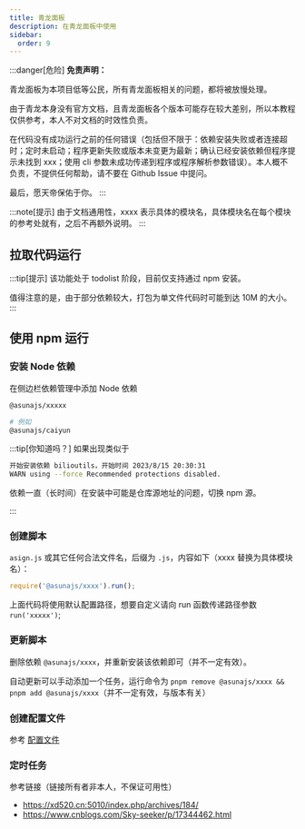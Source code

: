 ```yaml
---
title: 青龙面板
description: 在青龙面板中使用
sidebar:
  order: 9
---
```


:::danger[危险]
**免责声明：**

青龙面板为本项目低等公民，所有青龙面板相关的问题，都将被放慢处理。

由于青龙本身没有官方文档，且青龙面板各个版本可能存在较大差别，所以本教程仅供参考，本人不对文档的时效性负责。

在代码没有成功运行之前的任何错误（包括但不限于：依赖安装失败或者连接超时；定时未启动；程序更新失败或版本未变更为最新；确认已经安装依赖但程序提示未找到 xxx；使用 cli 参数未成功传递到程序或程序解析参数错误）。本人概不负责，不提供任何帮助，请不要在 Github Issue 中提问。

最后，愿天帝保佑于你。
:::

:::note[提示]
由于文档通用性，xxxx 表示具体的模块名，具体模块名在每个模块的参考处就有，之后不再额外说明。
:::

## 拉取代码运行

:::tip[提示]
该功能处于 todolist 阶段，目前仅支持通过 npm 安装。

值得注意的是，由于部分依赖较大，打包为单文件代码时可能到达 10M 的大小。
:::

## 使用 npm 运行

### 安装 Node 依赖

在侧边栏依赖管理中添加 Node 依赖

```bash frame="none"
@asunajs/xxxxx

# 例如
@asunajs/caiyun
```

:::tip[你知道吗？]
如果出现类似于

```bash frame="none"
开始安装依赖 bilioutils，开始时间 2023/8/15 20:30:31
WARN using --force Recommended protections disabled.
```

依赖一直（长时间）在安装中可能是仓库源地址的问题，切换 npm 源。

:::

### 创建脚本

`asign.js` 或其它任何合法文件名，后缀为 `.js`，内容如下（xxxx 替换为具体模块名）：

```js
require('@asunajs/xxxx').run();
```

上面代码将使用默认配置路径，想要自定义请向 run 函数传递路径参数 `run('xxxxx')`;

### 更新脚本

删除依赖 `@asunajs/xxxx`，并重新安装该依赖即可（并不一定有效）。

自动更新可以手动添加一个任务，运行命令为 `pnpm remove @asunajs/xxxx && pnpm add @asunajs/xxxx`（并不一定有效，与版本有关）

### 创建配置文件

参考 [配置文件](/start/config/)

### 定时任务

参考链接（链接所有者非本人，不保证可用性）

- https://xd520.cn:5010/index.php/archives/184/
- https://www.cnblogs.com/Sky-seeker/p/17344462.html
